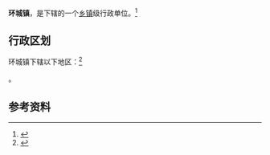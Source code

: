 {{中国乡级行政区|62/10/22/100/000}}

'''环城镇'''，是{{PRC admin/fullname|62/10/22/100/000|3}}下辖的一个[[乡镇|乡镇]]级行政单位。<ref>{{PRC admin/ref sgc|{{PRC admin/parent|62/10/22/100/000}}}}</ref>

== 行政区划 ==

环城镇下辖以下地区：<ref>{{PRC admin/ref sgc|62/10/22/100/000}}</ref>

{{PRC admin/children|62/10/22/100/000}}。

== 参考资料 ==

{{reflist}}

{{行政区划小作品}}
{{PRC admin/navcat|62/10/22/100/000}}